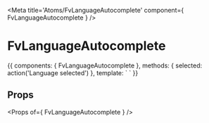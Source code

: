 
<Meta title='Atoms/FvLanguageAutocomplete' component={ FvLanguageAutocomplete } />

# FvLanguageAutocomplete

<Canvas>
<Story name='Common' height='150px'>{{
  components: { FvLanguageAutocomplete },
  methods: {
    selected: action('Language selected')
  },
  template: `<FvLanguageAutocomplete
    @language:selected="selected"
  >
  </FvLanguageAutocomplete>`
}}</Story>
</Canvas>

## Props

<Props of={ FvLanguageAutocomplete } />
